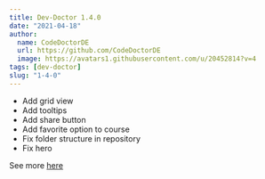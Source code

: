 ```yaml
---
title: Dev-Doctor 1.4.0
date: "2021-04-18"
author:
  name: CodeDoctorDE
  url: https://github.com/CodeDoctorDE
  image: https://avatars1.githubusercontent.com/u/20452814?v=4
tags: [dev-doctor]
slug: "1-4-0"
---
```


- Add grid view
- Add tooltips
- Add share button
- Add favorite option to course
- Fix folder structure in repository
- Fix hero

See more [here](https://github.com/LinwoodCloud/dev_doctor/releases/tag/v1.4.0)
